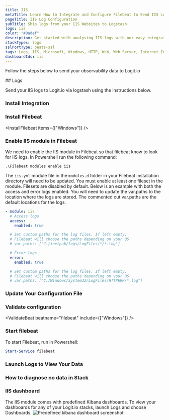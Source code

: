 ```yaml
---
title: IIS
metaTitle: Learn How to Integrate and Configure Filebeat to Send IIS Logs
pageTitle: IIS Log Configuration
subTitle: Ship logs from your IIS Websites to Logstash
logo: iis
color: "#0adef"
description: Get started with analysing IIS logs with our easy integration allowing you to ship application logs from Filebeat to Logstash & Elasticsearch (ELK).
stackTypes: logs
sslPortType: beats-ssl
tags: Logs, IIS, Microsoft, Windows, HTTP, Web, Web Server, Internet Information Services, .NET Framework, Iis
dashboardIds: iis
---
```


Follow the steps below to send your observability data to Logit.io

<Steps>
  ## Logs

  Send your IIS logs to Logit.io via logstash using the instructions below.
  
  ### Install Integration

  <InstallIntegration/>

  ### Install Filebeat

  <InstallFilebeat items={["Windows"]} />

  ### Enable IIS module in Filebeat

  We need to enable the IIS module in Filebeat so that filebeat know to look for IIS logs.
  In Powershell run the following command:

  `.\Filebeat modules enable iis`

  The `iis.yml` module file in the `modules.d` folder in your Filebeat installation directory will need to be updated. 
  You must enable at least one fileset in the module. Filesets are disabled by default. Below is an example with 
  both the access and error logs enabled. You will need to update the var.paths to the location where the logs are stored.
  The commented out var.paths are the default locations for the logs.

  ```yml copy
  - module: iis
    # Access logs
    access:
      enabled: true

    # Set custom paths for the log files. If left empty,
    # Filebeat will choose the paths depending on your OS.
    # var.paths: ["C:/inetpub/logs/LogFiles/*/*.log"]

    # Error logs
    error:
      enabled: true

    # Set custom paths for the log files. If left empty,
    # Filebeat will choose the paths depending on your OS.
    # var.paths: ["C:/Windows/System32/LogFiles/HTTPERR/*.log"]
  ```

  ### Update Your Configuration File

  <UpdateFilebeatConfigFile />

  ### Validate configuration

  <ValidateBeat beatname="filebeat" include={["Windows"]} />

  ### Start filebeat
  
  To start Filebeat, run in Powershell:

  ```ps1 copy
  Start-Service filebeat
  ```

  ### Launch Logs to View Your Data
  
  <LaunchVisualizer type="logs" />

  ### How to diagnose no data in Stack

  <DiagnoseNoData />
</Steps>

### IIS dashboard
The IIS module comes with predefined Kibana dashboards. To view your dashboards for any of your Logit.io stacks, launch Logs and choose Dashboards.
![Predefined kibana dashboard screenshot](@/images/integrations/filebeat/iis.png)